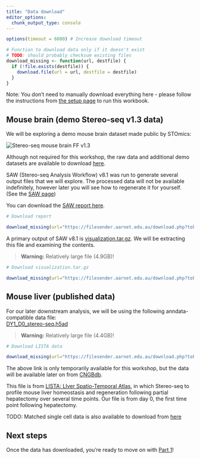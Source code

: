 ```yaml
---
title: "Data download"
editor_options:
  chunk_output_type: console
---
```


```r

options(timeout = 6000) # Increase download timeout

# Function to download data only if it doesn't exist
# TODO: should probably checksum existing files
download_missing <- function(url, destfile) {
  if (!file.exists(destfile)) {
    download.file(url = url, destfile = destfile)
  }
}
```

Note: You don't need to manually download everything here - please follow the
instructions from [the setup page](setup.html#obtaining-the-code) to run this workbook.

## Mouse brain (demo Stereo-seq v1.3 data)

We will be exploring a demo mouse brain dataset made public by STOmics:

![](assets/mmbrain.png "Stereo-seq mouse brain FF v1.3")

Although not required for this workshop, the raw data and additional demo 
datasets are available to download [here](https://en.stomics.tech/resources/demo-data/list.html).

SAW (Stereo-seq Analysis Workflow) v8.1 was run to generate several output files that
we will explore. The processed data will not be available indefinitely, however
later you will see how to regenerate it for yourself. (See the [SAW page](SAW.html#processing-data-with-saw))

You can download the [SAW report here](https://filesender.aarnet.edu.au/download.php?token=bb9f59bb-441d-49bc-a0b5-8a05f6d5a2c0&files_ids=23522487).


```r
# Download report

download_missing(url="https://filesender.aarnet.edu.au/download.php?token=bb9f59bb-441d-49bc-a0b5-8a05f6d5a2c0&files_ids=23522487", destfile="data/C04042E3.report.tar.gz")
```

A primary output of SAW v8.1 is [visualization.tar.gz](https://filesender.aarnet.edu.au/download.php?token=bb9f59bb-441d-49bc-a0b5-8a05f6d5a2c0&files_ids=23522484). We will be extracting this file and examining the contents.

> **Warning:** Relatively large file (4.9GB)!

```r
# Download visualization.tar.gz

download_missing(url="https://filesender.aarnet.edu.au/download.php?token=bb9f59bb-441d-49bc-a0b5-8a05f6d5a2c0&files_ids=23522484", destfile="data/visualization.tar.gz")
```

## Mouse liver (published data)

For our later downstream analysis, we will be using the following 
anndata-compatible data file:  
[DY1_D0_stereo-seq.h5ad](https://filesender.aarnet.edu.au/download.php?token=1beae7a9-436e-4915-9e01-4f24360140aa&files_ids=23496582)

> **Warning:** Relatively large file (4.4GB)!

```r
# Download LISTA data

download_missing(url="https://filesender.aarnet.edu.au/download.php?token=1beae7a9-436e-4915-9e01-4f24360140aa&files_ids=23496582", destfile="data/DY1_D0_stereo-seq.h5ad")
```

The above link is only temporarily available for this workshop, but the data will 
be available later on from [CNGBdb](https://ftp.cngb.org/pub/SciRAID/stomics/STDS0000059/Stereo-seq/DY1_D0_stereo-seq.h5ad).

This file is from [LISTA: LIver Spatio-Temporal Atlas](https://db.cngb.org/stomics/lista/), 
in which Stereo-seq to profile mouse liver homeostasis and  regeneration 
following partial hepatectomy over several time points. Our file is
from day 0, the first time point following hepatectomy. 

TODO: Matched single cell data is also available to download from [here]()

## Next steps

Once the data has downloaded, you're ready to move on with [Part 1](SAW.html)!
